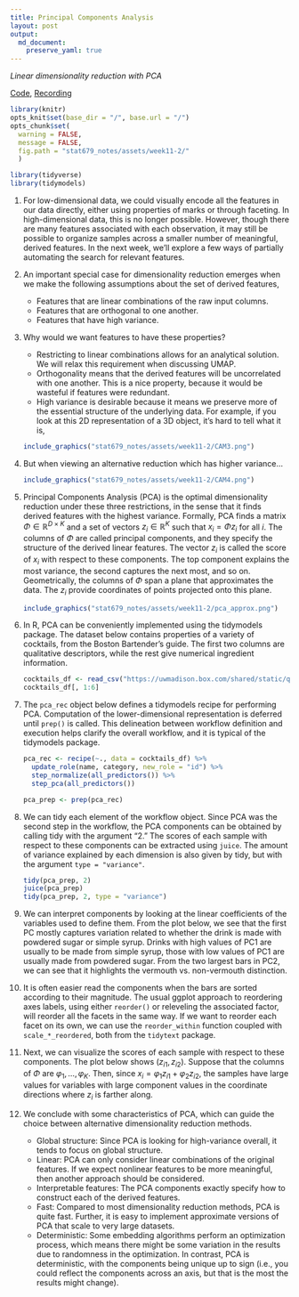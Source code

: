 ```yaml
---
title: Principal Components Analysis
layout: post
output: 
  md_document:
    preserve_yaml: true
---
```


_Linear dimensionality reduction with PCA_

[Code](https://github.com/krisrs1128/stat679_code/tree/main/examples/week11/week11-2.Rmd), [Recording]()

```r
library(knitr)
opts_knit$set(base_dir = "/", base.url = "/")
opts_chunk$set(
  warning = FALSE, 
  message = FALSE,
  fig.path = "stat679_notes/assets/week11-2/"
  )
```

```r
library(tidyverse)
library(tidymodels)
```


1. For low-dimensional data, we could visually encode all the features in our
data directly, either using properties of marks or through faceting. In
high-dimensional data, this is no longer possible. However, though there are
many features associated with each observation, it may still be possible to
organize samples across a smaller number of meaningful, derived features. In the
next week, we’ll explore a few ways of partially automating the search for
relevant features.

1. An important special case for dimensionality reduction emerges when we make
the following assumptions about the set of derived features,

    * Features that are linear combinations of the raw input columns.
    * Features that are orthogonal to one another.
    * Features that have high variance.
		
1. Why would we want features to have these properties?

    * Restricting to linear combinations allows for an analytical solution. We will relax this requirement when discussing UMAP.
    * Orthogonality means that the derived features will be uncorrelated with one another. This is a nice property, because it would be wasteful if features
		were redundant.
    * High variance is desirable because it means we preserve more of the essential structure of the underlying data. For example, if you look at this 2D representation of a 3D object, it’s hard to tell what it is,
		
    ```r
    include_graphics("stat679_notes/assets/week11-2/CAM3.png")
    ```
		
1. But when viewing an alternative reduction which has higher variance…
		
    ```r
    include_graphics("stat679_notes/assets/week11-2/CAM4.png")
    ```

1. Principal Components Analysis (PCA) is the optimal dimensionality reduction
under these three restrictions, in the sense that it finds derived features with
the highest variance. Formally, PCA finds a matrix $\Phi \in \mathbb{R}^{D \times K}$ and a set of vectors $z_{i} \in \mathbb{R}^{K}$ such that $x_{i} = \Phi z_{i}$ for all $i$. The columns of $\Phi$ are called principal components,
and they specify the structure of the derived linear features. The vector
$z_{i}$ is called the score of $x_{i}$ with respect to these components. The top
component explains the most variance, the second captures the next most, and so
on. Geometrically, the columns of $\Phi$ span a plane that approximates the
data. The $z_{i}$ provide coordinates of points projected onto this plane.

    ```r
    include_graphics("stat679_notes/assets/week11-2/pca_approx.png")
    ```
 
1. In R, PCA can be conveniently implemented using the tidymodels package. The
dataset below contains properties of a variety of cocktails, from the Boston
Bartender’s guide. The first two columns are qualitative descriptors, while the
rest give numerical ingredient information.
    
    ```r
    cocktails_df <- read_csv("https://uwmadison.box.com/shared/static/qyqof2512qsek8fpnkqqiw3p1jb77acf.csv")
    cocktails_df[, 1:6]
    ```

1. The `pca_rec` object below defines a tidymodels recipe for performing PCA.
Computation of the lower-dimensional representation is deferred until `prep()` is
called. This delineation between workflow definition and execution helps clarify
the overall workflow, and it is typical of the tidymodels package.

    ```r
    pca_rec <- recipe(~., data = cocktails_df) %>%
      update_role(name, category, new_role = "id") %>%
      step_normalize(all_predictors()) %>%
      step_pca(all_predictors())
    
    pca_prep <- prep(pca_rec)
    ```

1. We can tidy each element of the workflow object. Since PCA was the second
step in the workflow, the PCA components can be obtained by calling tidy with
the argument "2." The scores of each sample with respect to these components can
be extracted using `juice`. The amount of variance explained by each dimension is
also given by tidy, but with the argument `type = "variance"`.

    ```r
    tidy(pca_prep, 2)
    juice(pca_prep)
    tidy(pca_prep, 2, type = "variance")
    ```
    

1. We can interpret components by looking at the linear coefficients of the
variables used to define them. From the plot below, we see that the first PC
mostly captures variation related to whether the drink is made with powdered
sugar or simple syrup. Drinks with high values of PC1 are usually to be made
from simple syrup, those with low values of PC1 are usually made from powdered
sugar. From the two largest bars in PC2, we can see that it highlights the
vermouth vs. non-vermouth distinction.

1. It is often easier read the components when the bars are sorted according to
their magnitude. The usual ggplot approach to reordering axes labels, using
either `reorder()` or releveling the associated factor, will reorder all the
facets in the same way. If we want to reorder each facet on its own, we can use
the `reorder_within` function coupled with `scale_*_reordered`, both from the
`tidytext` package.

1. Next, we can visualize the scores of each sample with respect to these
components. The plot below shows $\left(z_{i1}, z_{i2}\right)$. Suppose that the columns of $\Phi$ are
$\varphi_{1}, \dots, \varphi_{K}$. Then, since $x_{i} = \varphi_{1}z_{i1} + \varphi_{2}z_{i2}$, the samples have large values for variables
with large component values in the coordinate directions where $z_{i}$ is farther
along.

1. We conclude with some characteristics of PCA, which can guide the choice
between alternative dimensionality reduction methods.

	* Global structure: Since PCA is looking for high-variance overall, it tends
		to focus on global structure.
	* Linear: PCA can only consider linear combinations of the original features.
		If we expect nonlinear features to be more meaningful, then another approach
		should be considered.
	* Interpretable features: The PCA components exactly specify how to construct
		each of the derived features.
	* Fast: Compared to most dimensionality reduction methods, PCA is quite fast.
		Further, it is easy to implement approximate versions of PCA that scale to
		very large datasets.
	* Deterministic: Some embedding algorithms perform an optimization process,
		which means there might be some variation in the results due to randomness in
		the optimization. In contrast, PCA is deterministic, with the components being
		unique up to sign (i.e., you could reflect the components across an axis, but
		that is the most the results might change).
